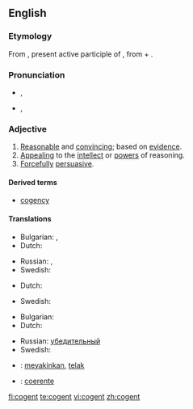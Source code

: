 ==English==

===Etymology===
From {{etyl|la}} {{term|cogens|cōgēns|lang=la}}, present active participle of {{term|cogo|cōgō|drive together, compel|lang=la}}, from {{term|co|cō|lang=la}} + {{term|ago|agō|drive|lang=la}}.

===Pronunciation===
* {{a|UK}} {{IPA|/ˈkəʊdʒn̩t/}}, {{SAMPA|1=/"k@UdZn=t/}}
* {{a|US}} {{IPA|/'koʊdʒn̩t/}}, {{SAMPA|1=/"koUdZn=t/}}

===Adjective===
{{en-adj}}

# [[reasonable|Reasonable]] and [[convincing]]; based on [[evidence]].
# [[Appealing]] to the [[intellect]] or [[power]]s of reasoning.
# [[forcefully|Forcefully]] [[persuasive]].

{{rfex}}

====Derived terms====
* [[cogency]]

====Translations====
{{trans-top|reasonable and convincing; based on evidence}}
* Bulgarian: {{t|bg|състоятелен}},  {{t|bg|достоверен}}
* Dutch: {{t-|nl|overtuigend}}
{{trans-mid}}
* Russian: {{t+|ru|убедительный}}, {{t+|ru|достоверный}}
* Swedish: {{t|sv|övertygande}}
{{trans-bottom}}

{{trans-top|appealing to the intellect or powers of reasoning}}
* Dutch: {{t-|nl|overtuigend}}
{{trans-mid}}
* Swedish: {{t|sv|övertygande}}
{{trans-bottom}}

{{trans-top|forcefully persuasive}}
* Bulgarian: {{t|bg|убедителен}}
* Dutch: {{t-|nl|overtuigend}}
{{trans-mid}}
* Russian: [[убедительный]]
* Swedish: {{t|sv|övertygande}}
{{trans-bottom}}

{{checktrans-top}}
* {{ttbc|Indonesian}}: [[yakin|meyakinkan]], [[telak]]
{{trans-mid}}
* {{ttbc|Portuguese}}: [[coerente]]
{{trans-bottom}}

[[fi:cogent]]
[[te:cogent]]
[[vi:cogent]]
[[zh:cogent]]